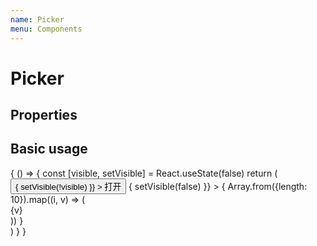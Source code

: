 ```yaml
---
name: Picker
menu: Components
---
```



# Picker

## Properties

<Props of={Picker} />

## Basic usage

<Playground>
  {
    () => {
      const [visible, setVisible] = React.useState(false)
      return (
      <div>
      <button
        onClick={() => {
          setVisible(!visible)
        }}
      >
        打开
      </button>
      <Picker
        placement='top1'
        visible={visible}
        onCancel={() => {
          setVisible(false)
        }}
      >
              {
                Array.from({length: 10}).map((i, v) => (<div key={v}>{v}</div>))
              }
            </Picker>
      </div>)
    }
  }
</Playground>
